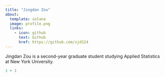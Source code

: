 ```yaml
---
title: "Jingdan Zou"
about: 
  template: solana
  image: profile.png
  links: 
    - icon: github
      text: Github
      href: https://github.com/zjd124
---
```


Jingdan Zou is a second-year graduate student studying Applied Statistics at New York University.

```r
1 + 1
```
